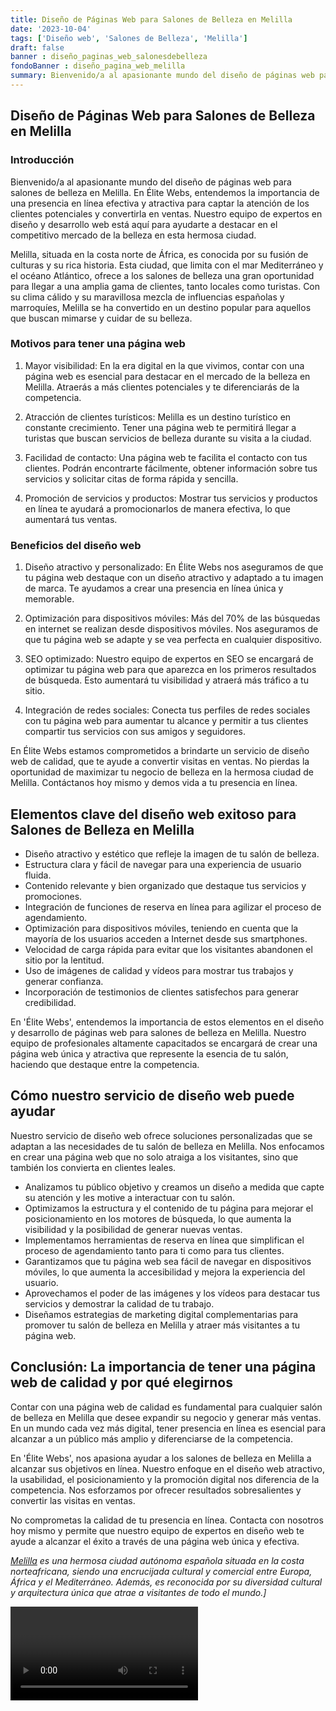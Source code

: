 ```yaml
---
title: Diseño de Páginas Web para Salones de Belleza en Melilla
date: '2023-10-04'
tags: ['Diseño web', 'Salones de Belleza', 'Melilla']
draft: false
banner : diseño_paginas_web_salonesdebelleza
fondoBanner : diseño_pagina_web_melilla
summary: Bienvenido/a al apasionante mundo del diseño de páginas web para salones de belleza en Melilla. En Élite Webs, entendemos la importancia de una presencia en línea efectiva y atractiva para captar la atención de los clientes potenciales y convertirla en ventas. Nuestro equipo de expertos en diseño y desarrollo web está aquí para ayudarte a destacar en el competitivo mercado de la belleza en esta hermosa ciudad.
---
```


## Diseño de Páginas Web para Salones de Belleza en Melilla

### Introducción

Bienvenido/a al apasionante mundo del diseño de páginas web para salones de belleza en Melilla. En Élite Webs, entendemos la importancia de una presencia en línea efectiva y atractiva para captar la atención de los clientes potenciales y convertirla en ventas. Nuestro equipo de expertos en diseño y desarrollo web está aquí para ayudarte a destacar en el competitivo mercado de la belleza en esta hermosa ciudad.

Melilla, situada en la costa norte de África, es conocida por su fusión de culturas y su rica historia. Esta ciudad, que limita con el mar Mediterráneo y el océano Atlántico, ofrece a los salones de belleza una gran oportunidad para llegar a una amplia gama de clientes, tanto locales como turistas. Con su clima cálido y su maravillosa mezcla de influencias españolas y marroquíes, Melilla se ha convertido en un destino popular para aquellos que buscan mimarse y cuidar de su belleza.

### Motivos para tener una página web

1. Mayor visibilidad: En la era digital en la que vivimos, contar con una página web es esencial para destacar en el mercado de la belleza en Melilla. Atraerás a más clientes potenciales y te diferenciarás de la competencia.

2. Atracción de clientes turísticos: Melilla es un destino turístico en constante crecimiento. Tener una página web te permitirá llegar a turistas que buscan servicios de belleza durante su visita a la ciudad.

3. Facilidad de contacto: Una página web te facilita el contacto con tus clientes. Podrán encontrarte fácilmente, obtener información sobre tus servicios y solicitar citas de forma rápida y sencilla.

4. Promoción de servicios y productos: Mostrar tus servicios y productos en línea te ayudará a promocionarlos de manera efectiva, lo que aumentará tus ventas.

### Beneficios del diseño web

1. Diseño atractivo y personalizado: En Élite Webs nos aseguramos de que tu página web destaque con un diseño atractivo y adaptado a tu imagen de marca. Te ayudamos a crear una presencia en línea única y memorable.

2. Optimización para dispositivos móviles: Más del 70% de las búsquedas en internet se realizan desde dispositivos móviles. Nos aseguramos de que tu página web se adapte y se vea perfecta en cualquier dispositivo.

3. SEO optimizado: Nuestro equipo de expertos en SEO se encargará de optimizar tu página web para que aparezca en los primeros resultados de búsqueda. Esto aumentará tu visibilidad y atraerá más tráfico a tu sitio.

4. Integración de redes sociales: Conecta tus perfiles de redes sociales con tu página web para aumentar tu alcance y permitir a tus clientes compartir tus servicios con sus amigos y seguidores.

En Élite Webs estamos comprometidos a brindarte un servicio de diseño web de calidad, que te ayude a convertir visitas en ventas. No pierdas la oportunidad de maximizar tu negocio de belleza en la hermosa ciudad de Melilla. Contáctanos hoy mismo y demos vida a tu presencia en línea.

<GifSeo />

<Cta />

## Elementos clave del diseño web exitoso para Salones de Belleza en Melilla

- Diseño atractivo y estético que refleje la imagen de tu salón de belleza.
- Estructura clara y fácil de navegar para una experiencia de usuario fluida.
- Contenido relevante y bien organizado que destaque tus servicios y promociones.
- Integración de funciones de reserva en línea para agilizar el proceso de agendamiento.
- Optimización para dispositivos móviles, teniendo en cuenta que la mayoría de los usuarios acceden a Internet desde sus smartphones.
- Velocidad de carga rápida para evitar que los visitantes abandonen el sitio por la lentitud.
- Uso de imágenes de calidad y vídeos para mostrar tus trabajos y generar confianza.
- Incorporación de testimonios de clientes satisfechos para generar credibilidad.

En 'Élite Webs', entendemos la importancia de estos elementos en el diseño y desarrollo de páginas web para salones de belleza en Melilla. Nuestro equipo de profesionales altamente capacitados se encargará de crear una página web única y atractiva que represente la esencia de tu salón, haciendo que destaque entre la competencia.

## Cómo nuestro servicio de diseño web puede ayudar

Nuestro servicio de diseño web ofrece soluciones personalizadas que se adaptan a las necesidades de tu salón de belleza en Melilla. Nos enfocamos en crear una página web que no solo atraiga a los visitantes, sino que también los convierta en clientes leales.

- Analizamos tu público objetivo y creamos un diseño a medida que capte su atención y les motive a interactuar con tu salón.
- Optimizamos la estructura y el contenido de tu página para mejorar el posicionamiento en los motores de búsqueda, lo que aumenta la visibilidad y la posibilidad de generar nuevas ventas.
- Implementamos herramientas de reserva en línea que simplifican el proceso de agendamiento tanto para ti como para tus clientes.
- Garantizamos que tu página web sea fácil de navegar en dispositivos móviles, lo que aumenta la accesibilidad y mejora la experiencia del usuario.
- Aprovechamos el poder de las imágenes y los vídeos para destacar tus servicios y demostrar la calidad de tu trabajo.
- Diseñamos estrategias de marketing digital complementarias para promover tu salón de belleza en Melilla y atraer más visitantes a tu página web.

## Conclusión: La importancia de tener una página web de calidad y por qué elegirnos

Contar con una página web de calidad es fundamental para cualquier salón de belleza en Melilla que desee expandir su negocio y generar más ventas. En un mundo cada vez más digital, tener presencia en línea es esencial para alcanzar a un público más amplio y diferenciarse de la competencia.

En 'Élite Webs', nos apasiona ayudar a los salones de belleza en Melilla a alcanzar sus objetivos en línea. Nuestro enfoque en el diseño web atractivo, la usabilidad, el posicionamiento y la promoción digital nos diferencia de la competencia. Nos esforzamos por ofrecer resultados sobresalientes y convertir las visitas en ventas.

No comprometas la calidad de tu presencia en línea. Contacta con nosotros hoy mismo y permite que nuestro equipo de expertos en diseño web te ayude a alcanzar el éxito a través de una página web única y efectiva.

*[Melilla](https://es.wikipedia.org/wiki/Melilla) es una hermosa ciudad autónoma española situada en la costa norteafricana, siendo una encrucijada cultural y comercial entre Europa, África y el Mediterráneo. Además, es reconocida por su diversidad cultural y arquitectura única que atrae a visitantes de todo el mundo.]*

<Video />

<CtaBot job='Salones de Belleza' city='Melilla'/>

<Gmaps query='Melilla+españa+maps' />